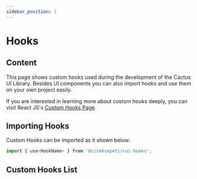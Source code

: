 ```yaml
---
sidebar_position: 1
---
```




# Hooks

## Content

This page shows custom hooks used during the development of the Cactus UI Library. Besides UI components you can also import hooks and use them on your own project easily.

If you are interested in learning more about custom hooks deeply, you can visit React JS's [Custom Hooks Page](https://reactjs.org/docs/hooks-custom.html).

## Importing Hooks

Custom Hooks can be imported as it shown below:

```jsx
import { use<HookName> } from '@ciceksepeti/cui-hooks';

```

## Custom Hooks List

<HookTable tableData={hooks.hooksList} />
